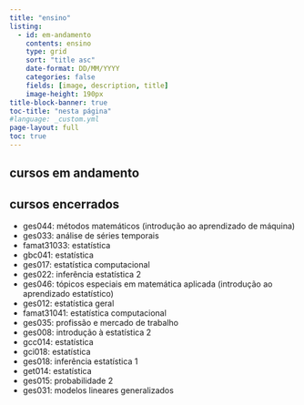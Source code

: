 ```yaml
---
title: "ensino"
listing:
  - id: em-andamento
    contents: ensino
    type: grid
    sort: "title asc"
    date-format: DD/MM/YYYY
    categories: false
    fields: [image, description, title]
    image-height: 190px
title-block-banner: true
toc-title: "nesta página"
#language: _custom.yml
page-layout: full
toc: true
---
```


## cursos em andamento

:::{#em-andamento}
:::

## cursos encerrados

- ges044: métodos matemáticos (introdução ao aprendizado de máquina)
- ges033: análise de séries temporais
- famat31033: estatística
- gbc041: estatística
- ges017: estatística computacional
- ges022: inferência estatística 2
- ges046: tópicos especiais em matemática aplicada (introdução ao aprendizado estatístico)
- ges012: estatística geral
- famat31041: estatística computacional
- ges035: profissão e mercado de trabalho
- ges008: introdução à estatística 2
- gcc014: estatística
- gci018: estatística
- ges018: inferência estatística 1
- get014: estatística
- ges015: probabilidade 2
- ges031: modelos lineares generalizados



